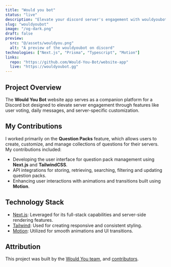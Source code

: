```yaml
---
title: "Would you bot"
status: "live"
description: "Elevate your discord server's engagement with wouldyoubot."
slug: "wouldyoubot"
image: "/og-dark.png"
draft: false
preview:
  src: "@/assets/wouldyou.png"
  alt: "A preview of the wouldyoubot on discord"
technologies: ["Next.js", "Prisma", "Typescript", "Motion"]
links:
  repo: "https://github.com/Would-You-Bot/website-app"
  live: "https://wouldyoubot.gg"
---
```



<ProseImage src={cover} alt="A preview of the wouldyoubot homepage" />

## Project Overview

The **Would You Bot** website app serves as a companion platform for a Discord bot designed to elevate server engagement through features like user voting, daily messages, and server-specific customization.

## My Contributions

I worked primarily on the **Question Packs** feature, which allows users to create, customize, and manage collections of questions for their servers. My contributions included:

- Developing the user interface for question pack management using **Next.js** and **TailwindCSS**.
- API integrations for storing, retrieving, searching, filtering and updating question packs.
- Enhancing user interactions with animations and transitions built using **Motion**.

## Technology Stack

- [Next.js](https://nextjs.org): Leveraged for its full-stack capabilities and server-side rendering features.
- [Tailwind](https://tailwindcss.com): Used for creating responsive and consistent styling.
- [Motion](https://motion.dev): Utilized for smooth animations and UI transitions.

## Attribution

This project was built by the [Would You team](https://wouldyoubot.gg/team), and [contributors](https://github.com/Would-You-Bot/website-app/graphs/contributors).